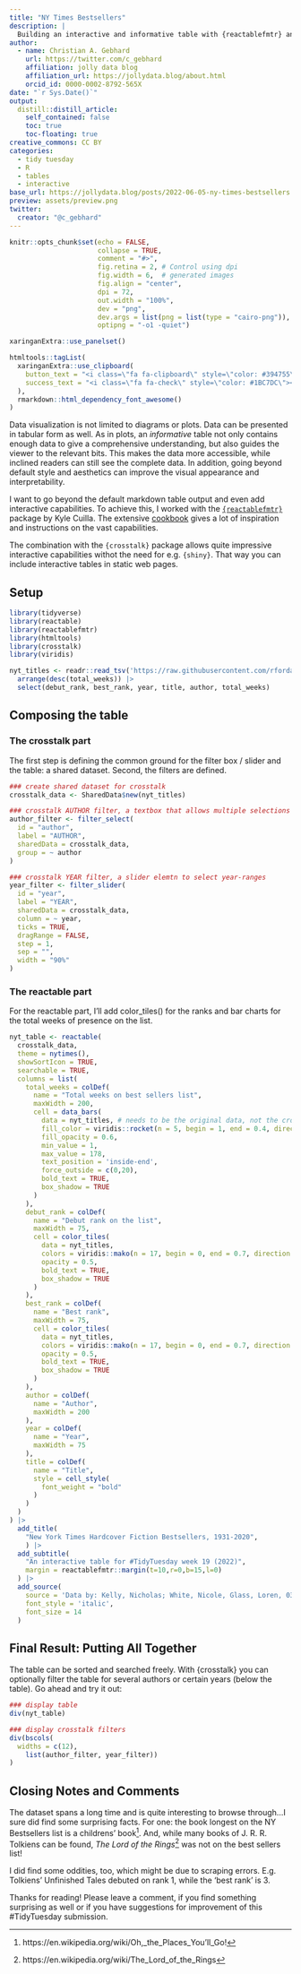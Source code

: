 ```yaml
---
title: "NY Times Bestsellers"
description: |
  Building an interactive and informative table with {reactablefmtr} and {crosstalk} using data on the top selling fiction books between 1931 and 2020.
author:
  - name: Christian A. Gebhard 
    url: https://twitter.com/c_gebhard
    affiliation: jolly data blog
    affiliation_url: https://jollydata.blog/about.html
    orcid_id: 0000-0002-8792-565X
date: "`r Sys.Date()`"
output:
  distill::distill_article:
    self_contained: false
    toc: true
    toc-floating: true
creative_commons: CC BY
categories:
  - tidy tuesday
  - R
  - tables
  - interactive
base_url: https://jollydata.blog/posts/2022-06-05-ny-times-bestsellers
preview: assets/preview.png
twitter:
  creator: "@c_gebhard"
---
```



```r
knitr::opts_chunk$set(echo = FALSE, 
                      collapse = TRUE,
                      comment = "#>",
                      fig.retina = 2, # Control using dpi
                      fig.width = 6,  # generated images
                      fig.align = "center",
                      dpi = 72, 
                      out.width = "100%",
                      dev = "png",
                      dev.args = list(png = list(type = "cairo-png")),
                      optipng = "-o1 -quiet")

xaringanExtra::use_panelset()
```

```r
htmltools::tagList(
  xaringanExtra::use_clipboard(
    button_text = "<i class=\"fa fa-clipboard\" style=\"color: #394755\"></i>",
    success_text = "<i class=\"fa fa-check\" style=\"color: #1BC7DC\"></i>",
  ),
  rmarkdown::html_dependency_font_awesome()
)
```

Data visualization is not limited to diagrams or plots. Data can be presented in tabular form as well.
As in plots, an *informative* table not only contains enough data to give a comprehensive understanding, but also guides the viewer to the relevant bits. This makes the data more accessible, while inclined readers can still see the complete data. In addition, going beyond default style and aesthetics can improve the visual appearance and interpretability.

I want to go beyond the default markdown table output and even add interactive capabilities. To achieve this, I worked with the [`{reactablefmtr}`](https://kcuilla.github.io/reactablefmtr/index.html) package by Kyle Cuilla. The extensive [cookbook](https://kcuilla.github.io/reactablefmtr/articles/reactablefmtr_cookbook.html) gives a lot of inspiration and instructions on the vast capabilities.

The combination with the `{crosstalk}` package allows quite impressive interactive capabilities withot the need for e.g. `{shiny}`. That way you can include interactive tables in static web pages.


## Setup



```r
library(tidyverse)
library(reactable)
library(reactablefmtr)
library(htmltools)
library(crosstalk)
library(viridis)
```

```r
nyt_titles <- readr::read_tsv('https://raw.githubusercontent.com/rfordatascience/tidytuesday/master/data/2022/2022-05-10/nyt_titles.tsv') |> 
  arrange(desc(total_weeks)) |> 
  select(debut_rank, best_rank, year, title, author, total_weeks)

```

## Composing the table

### The crosstalk part
The first step is defining the common ground for the filter box / slider and the table: a shared dataset. Second, the filters are defined.

```r

### create shared dataset for crosstalk
crosstalk_data <- SharedData$new(nyt_titles)

### crosstalk AUTHOR filter, a textbox that allows multiple selections of authors
author_filter <- filter_select(
  id = "author",
  label = "AUTHOR",
  sharedData = crosstalk_data,
  group = ~ author
)

### crosstalk YEAR filter, a slider elemtn to select year-ranges
year_filter <- filter_slider(
  id = "year",
  label = "YEAR",
  sharedData = crosstalk_data,
  column = ~ year,
  ticks = TRUE,
  dragRange = FALSE,
  step = 1,
  sep = "",
  width = "90%"
)


```

### The reactable part

For the reactable part, I'll add color_tiles() for the ranks and bar charts for the total weeks of presence on the list.

```r
nyt_table <- reactable(
  crosstalk_data, 
  theme = nytimes(),
  showSortIcon = TRUE,
  searchable = TRUE,
  columns = list(
    total_weeks = colDef(
      name = "Total weeks on best sellers list",
      maxWidth = 200,
      cell = data_bars(
        data = nyt_titles, # needs to be the original data, not the crosstalk data
        fill_color = viridis::rocket(n = 5, begin = 1, end = 0.4, direction = 1),#MetBrewer::met.brewer("Hokusai2", n = 5),
        fill_opacity = 0.6,
        min_value = 1,
        max_value = 178,
        text_position = 'inside-end',
        force_outside = c(0,20),
        bold_text = TRUE,
        box_shadow = TRUE
      )
    ),
    debut_rank = colDef(
      name = "Debut rank on the list",
      maxWidth = 75,
      cell = color_tiles(
        data = nyt_titles,
        colors = viridis::mako(n = 17, begin = 0, end = 0.7, direction = -1),#MetBrewer::met.brewer("VanGogh3", n = 5, direction = -1),
        opacity = 0.5,
        bold_text = TRUE,
        box_shadow = TRUE
      )
    ),
    best_rank = colDef(
      name = "Best rank",
      maxWidth = 75,
      cell = color_tiles(
        data = nyt_titles,
        colors = viridis::mako(n = 17, begin = 0, end = 0.7, direction = -1),#MetBrewer::met.brewer("VanGogh3", n = 5, direction = -1),
        opacity = 0.5,
        bold_text = TRUE,
        box_shadow = TRUE
      )
    ),
    author = colDef(
      name = "Author",
      maxWidth = 200
    ),
    year = colDef(
      name = "Year",
      maxWidth = 75
    ),
    title = colDef(
      name = "Title",
      style = cell_style(
        font_weight = "bold"
      )
    )
  )
) |> 
  add_title(
    "New York Times Hardcover Fiction Bestsellers, 1931-2020",
    ) |> 
  add_subtitle(
    "An interactive table for #TidyTuesday week 19 (2022)",
    margin = reactablefmtr::margin(t=10,r=0,b=15,l=0)
  ) |> 
  add_source(
    source = 'Data by: Kelly, Nicholas; White, Nicole, Glass, Loren, 03/01/2021, “The Program Era Project,” DOI: https://doi.org/10.18737/CNJV1733p4520210415, Post45 Data Collective, V1.',
    font_style = 'italic',
    font_size = 14
  )
```


## Final Result: Putting All Together

The table can be sorted and searched freely.
With {crosstalk} you can optionally filter the table for several authors or certain years (below the table). Go ahead and try it out:


```r
### display table
div(nyt_table)

### display crosstalk filters
div(bscols(
  widths = c(12),
    list(author_filter, year_filter))
)
```


## Closing Notes and Comments

The dataset spans a long time and is quite interesting to browse through...I sure did find some surprising facts. For one: the book longest on the NY Bestsellers list is a childrens' book^[https://en.wikipedia.org/wiki/Oh,_the_Places_You'll_Go!]. And, while many books of J. R. R. Tolkiens can be found, *The Lord of the Rings*^[https://en.wikipedia.org/wiki/The_Lord_of_the_Rings] was not on the best sellers list!

I did find some oddities, too, which might be due to scraping errors. E.g. Tolkiens' Unfinished Tales debuted on rank 1, while the 'best rank' is 3.

Thanks for reading!
Please leave a comment, if you find something surprising as well or if you have suggestions for improvement of this #TidyTuesday submission.
